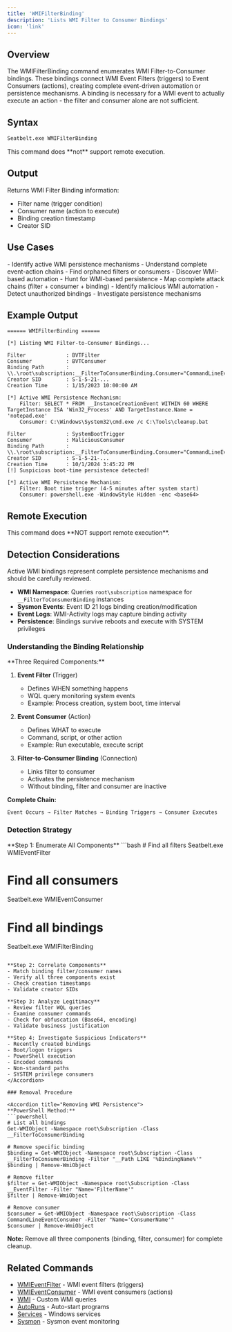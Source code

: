 ```yaml
---
title: 'WMIFilterBinding'
description: 'Lists WMI Filter to Consumer Bindings'
icon: 'link'
---
```


## Overview

The WMIFilterBinding command enumerates WMI Filter-to-Consumer bindings. These bindings connect WMI Event Filters (triggers) to Event Consumers (actions), creating complete event-driven automation or persistence mechanisms. A binding is necessary for a WMI event to actually execute an action - the filter and consumer alone are not sufficient.

## Syntax

```bash
Seatbelt.exe WMIFilterBinding
```

<Note>
This command does **not** support remote execution.
</Note>

## Output

Returns WMI Filter Binding information:
- Filter name (trigger condition)
- Consumer name (action to execute)
- Binding creation timestamp
- Creator SID

## Use Cases

<Tabs>
  <Tab title="Red Team">
    - Identify active WMI persistence mechanisms
    - Understand complete event-action chains
    - Find orphaned filters or consumers
    - Discover WMI-based automation
  </Tab>
  <Tab title="Blue Team">
    - Hunt for WMI-based persistence
    - Map complete attack chains (filter + consumer + binding)
    - Identify malicious WMI automation
    - Detect unauthorized bindings
    - Investigate persistence mechanisms
  </Tab>
</Tabs>

## Example Output

```
====== WMIFilterBinding ======

[*] Listing WMI Filter-to-Consumer Bindings...

Filter             : BVTFilter
Consumer           : BVTConsumer
Binding Path       : \\.\root\subscription:__FilterToConsumerBinding.Consumer="CommandLineEventConsumer.Name='BVTConsumer'",Filter="__EventFilter.Name='BVTFilter'"
Creator SID        : S-1-5-21-...
Creation Time      : 1/15/2023 10:00:00 AM

[*] Active WMI Persistence Mechanism:
    Filter: SELECT * FROM __InstanceCreationEvent WITHIN 60 WHERE TargetInstance ISA 'Win32_Process' AND TargetInstance.Name = 'notepad.exe'
    Consumer: C:\Windows\System32\cmd.exe /c C:\Tools\cleanup.bat

Filter             : SystemBootTrigger
Consumer           : MaliciousConsumer
Binding Path       : \\.\root\subscription:__FilterToConsumerBinding.Consumer="CommandLineEventConsumer.Name='MaliciousConsumer'",Filter="__EventFilter.Name='SystemBootTrigger'"
Creator SID        : S-1-5-21-...
Creation Time      : 10/1/2024 3:45:22 PM
[!] Suspicious boot-time persistence detected!

[*] Active WMI Persistence Mechanism:
    Filter: Boot time trigger (4-5 minutes after system start)
    Consumer: powershell.exe -WindowStyle Hidden -enc <base64>
```

## Remote Execution

<Warning>
This command does **NOT support remote execution**.
</Warning>

## Detection Considerations

<Warning>
Active WMI bindings represent complete persistence mechanisms and should be carefully reviewed.
</Warning>

- **WMI Namespace**: Queries `root\subscription` namespace for `__FilterToConsumerBinding` instances
- **Sysmon Events**: Event ID 21 logs binding creation/modification
- **Event Logs**: WMI-Activity logs may capture binding activity
- **Persistence**: Bindings survive reboots and execute with SYSTEM privileges

### Understanding the Binding Relationship

<Accordion title="WMI Persistence Components">
**Three Required Components:**

1. **Event Filter** (Trigger)
   - Defines WHEN something happens
   - WQL query monitoring system events
   - Example: Process creation, system boot, time interval

2. **Event Consumer** (Action)
   - Defines WHAT to execute
   - Command, script, or other action
   - Example: Run executable, execute script

3. **Filter-to-Consumer Binding** (Connection)
   - Links filter to consumer
   - Activates the persistence mechanism
   - Without binding, filter and consumer are inactive

**Complete Chain:**
```
Event Occurs → Filter Matches → Binding Triggers → Consumer Executes
```
</Accordion>

### Detection Strategy

<Accordion title="Hunting for WMI Persistence">
**Step 1: Enumerate All Components**
```bash
# Find all filters
Seatbelt.exe WMIEventFilter

# Find all consumers
Seatbelt.exe WMIEventConsumer

# Find all bindings
Seatbelt.exe WMIFilterBinding
```

**Step 2: Correlate Components**
- Match binding filter/consumer names
- Verify all three components exist
- Check creation timestamps
- Validate creator SIDs

**Step 3: Analyze Legitimacy**
- Review filter WQL queries
- Examine consumer commands
- Check for obfuscation (Base64, encoding)
- Validate business justification

**Step 4: Investigate Suspicious Indicators**
- Recently created bindings
- Boot/logon triggers
- PowerShell execution
- Encoded commands
- Non-standard paths
- SYSTEM privilege consumers
</Accordion>

### Removal Procedure

<Accordion title="Removing WMI Persistence">
**PowerShell Method:**
```powershell
# List all bindings
Get-WMIObject -Namespace root\Subscription -Class __FilterToConsumerBinding

# Remove specific binding
$binding = Get-WMIObject -Namespace root\Subscription -Class __FilterToConsumerBinding -Filter "__Path LIKE '%BindingName%'"
$binding | Remove-WmiObject

# Remove filter
$filter = Get-WMIObject -Namespace root\Subscription -Class __EventFilter -Filter "Name='FilterName'"
$filter | Remove-WmiObject

# Remove consumer
$consumer = Get-WMIObject -Namespace root\Subscription -Class CommandLineEventConsumer -Filter "Name='ConsumerName'"
$consumer | Remove-WmiObject
```

**Note:** Remove all three components (binding, filter, consumer) for complete cleanup.
</Accordion>

## Related Commands

- [WMIEventFilter](/commands/wmieventfilter) - WMI event filters (triggers)
- [WMIEventConsumer](/commands/wmieventconsumer) - WMI event consumers (actions)
- [WMI](/commands/wmi) - Custom WMI queries
- [AutoRuns](/commands/autoruns) - Auto-start programs
- [Services](/commands/services) - Windows services
- [Sysmon](/commands/sysmon) - Sysmon event monitoring
